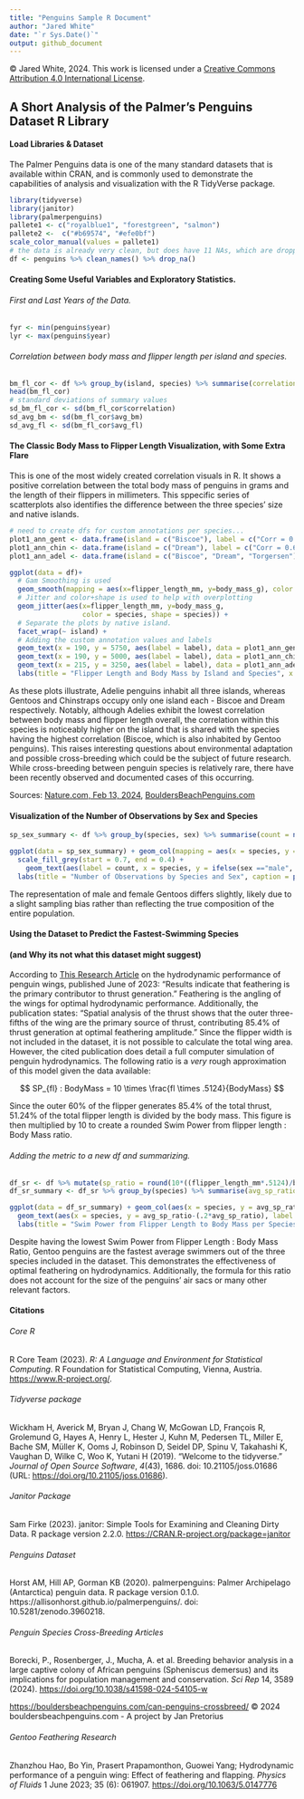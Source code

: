 ```yaml
---
title: "Penguins Sample R Document"
author: "Jared White"
date: "`r Sys.Date()`"
output: github_document
---
```

© Jared White, 2024. This work is licensed under a [Creative Commons Attribution 4.0 International License](https://creativecommons.org/licenses/by/4.0/).

## A Short Analysis of the Palmer's Penguins Dataset R Library

#### Load Libraries & Dataset

The Palmer Penguins data is one of the many standard datasets that is available within CRAN, and is commonly used to demonstrate the capabilities of analysis and visualization with the R TidyVerse package.

```r
library(tidyverse)
library(janitor)
library(palmerpenguins)
pallete1 <- c("royalblue1", "forestgreen", "salmon")
pallete2 <-  c("#b69574", "#efe0bf")
scale_color_manual(values = pallete1)
# the data is already very clean, but does have 11 NAs, which are dropped.
df <- penguins %>% clean_names() %>% drop_na()

```

#### Creating Some Useful Variables and Exploratory Statistics.

###### First and Last Years of the Data.

```r
fyr <- min(penguins$year)
lyr <- max(penguins$year)
```

###### Correlation between body mass and flipper length per island and species.

```r
bm_fl_cor <- df %>% group_by(island, species) %>% summarise(correlation = cor(body_mass_g, flipper_length_mm), avg_bm = mean(body_mass_g), avg_fl = mean(flipper_length_mm))
head(bm_fl_cor)
# standard deviations of summary values
sd_bm_fl_cor <- sd(bm_fl_cor$correlation)
sd_avg_bm <- sd(bm_fl_cor$avg_bm)
sd_avg_fl <- sd(bm_fl_cor$avg_fl)
```

#### The Classic Body Mass to Flipper Length Visualization, with Some Extra Flare

This is one of the most widely created correlation visuals in R. It shows a positive correlation between the total body mass of penguins in grams and the length of their flippers in millimeters. This sppecific series of scatterplots also identifies the difference between the three species' size and native islands.

```r
# need to create dfs for custom annotations per species...
plot1_ann_gent <- data.frame(island = c("Biscoe"), label = c("Corr = 0.71"))
plot1_ann_chin <- data.frame(island = c("Dream"), label = c("Corr = 0.64"))
plot1_ann_adel <- data.frame(island = c("Biscoe", "Dream", "Torgersen"), label = c("Corr = 0.53", "Corr = 0.43", "Corr = 0.45"))

ggplot(data = df)+
  # Gam Smoothing is used
  geom_smooth(mapping = aes(x=flipper_length_mm, y=body_mass_g), color = 'black', method = "gam" )+
  # Jitter and color+shape is used to help with overplotting
  geom_jitter(aes(x=flipper_length_mm, y=body_mass_g,
                  color = species, shape = species)) +
  # Separate the plots by native island.
  facet_wrap(~ island) +
  # Adding the custom annotation values and labels
  geom_text(x = 190, y = 5750, aes(label = label), data = plot1_ann_gent, color = 'royalblue1', fontface = "bold") +
  geom_text(x = 190, y = 5000, aes(label = label), data = plot1_ann_chin, color = 'forestgreen', fontface = "bold") +
  geom_text(x = 215, y = 3250, aes(label = label), data = plot1_ann_adel, color = 'salmon', fontface = "bold") +
  labs(title = "Flipper Length and Body Mass by Island and Species", x = "Flipper Length (mm)", y = "Body Mass (g)", caption = paste0("Palmer's Penguins, ", fyr, " to ", lyr))
```

As these plots illustrate, Adelie penguins inhabit all three islands, whereas Gentoos and Chinstraps occupy only one island each - Biscoe and Dream respectively. Notably, although Adelies exhibit the lowest correlation between body mass and flipper length overall, the correlation within this species is noticeably higher on the island that is shared with the species having the highest correlation (Biscoe, which is also inhabited by Gentoo penguins). This raises interesting questions about environmental adaptation and possible cross-breeding which could be the subject of future research. While cross-breeding between penguin species is relatively rare, there have been recently observed and documented cases of this occurring.

Sources: [Nature.com, Feb 13, 2024](https://www.nature.com/articles/s41598-024-54105-w), [BouldersBeachPenguins.com](https://bouldersbeachpenguins.com/can-penguins-crossbreed/)

#### Visualization of the Number of Observations by Sex and Species

```r
sp_sex_summary <- df %>% group_by(species, sex) %>% summarise(count = n())

ggplot(data = sp_sex_summary) + geom_col(mapping = aes(x = species, y = count, fill = sex, color = species)) +
  scale_fill_grey(start = 0.7, end = 0.4) +
    geom_text(aes(label = count, x = species, y = ifelse(sex =="male", count-(.2*count), count+(.8*count))), color = "black", fontface = "bold") +
  labs(title = "Number of Observations by Species and Sex", caption = paste0("Palmer's Penguins, ", fyr, " to ", lyr), y = "Observations", fill = "Sex")
```

The representation of male and female Gentoos differs slightly, likely due to a slight sampling bias rather than reflecting the true composition of the entire population.

#### Using the Dataset to Predict the Fastest-Swimming Species

#### (and Why its not what this dataset might suggest)

According to [This Research Article](https://pubs.aip.org/aip/pof/article-abstract/35/6/061907/2897344/Hydrodynamic-performance-of-a-penguin-wing-Effect?redirectedFrom=fulltext) on the hydrodynamic performance of penguin wings, published June of 2023: "Results indicate that feathering is the primary contributor to thrust generation." Feathering is the angling of the wings for optimal hydrodynamic performance. Additionally, the publication states: "Spatial analysis of the thrust shows that the outer three-fifths of the wing are the primary source of thrust, contributing 85.4% of thrust generation at optimal feathering amplitude." Since the flipper width is not included in the dataset, it is not possible to calculate the total wing area. However, the cited publication does detail a full computer simulation of penguin hydrodynamics. The following ratio is a *very* rough approximation of this model given the data available:

$$
SP_{fl} : BodyMass = 10 \times \frac{fl \times .5124}{BodyMass}
$$

Since the outer 60% of the flipper generates 85.4% of the total thrust, 51.24% of the total flipper length is divided by the body mass. This figure is then multiplied by 10 to create a rounded Swim Power from flipper length : Body Mass ratio.

###### Adding the metric to a new df and summarizing.

```r
df_sr <- df %>% mutate(sp_ratio = round(10*((flipper_length_mm*.5124)/body_mass_g), digits = 2))
df_sr_summary <- df_sr %>% group_by(species) %>% summarise(avg_sp_ratio = round(mean(sp_ratio), digits = 4))

ggplot(data = df_sr_summary) + geom_col(aes(x = species, y = avg_sp_ratio, fill = species)) +
  geom_text(aes(x = species, y = avg_sp_ratio-(.2*avg_sp_ratio), label = avg_sp_ratio, fontface = 'bold'), color = "black") +
  labs(title = "Swim Power from Flipper Length to Body Mass per Species", caption = paste0("Palmer's Penguins, ", fyr, " to ", lyr), y = "Swim Power : Body Mass", x = "Species")
```

Despite having the lowest Swim Power from Flipper Length : Body Mass Ratio, Gentoo penguins are the fastest average swimmers out of the three species included in the dataset. This demonstrates the effectiveness of optimal feathering on hydrodynamics. Additionally, the formula for this ratio does not account for the size of the penguins' air sacs or many other relevant factors.

#### Citations

###### Core R

R Core Team (2023). _R: A Language and Environment for Statistical
Computing_. R Foundation for Statistical Computing, Vienna, Austria.
<https://www.R-project.org/>.

###### Tidyverse package

Wickham H, Averick M, Bryan J, Chang W, McGowan LD, François R, Grolemund G, Hayes A, Henry L, Hester J, Kuhn M, Pedersen TL, Miller E, Bache SM, Müller K, Ooms J, Robinson D, Seidel DP, Spinu V, Takahashi K, Vaughan D, Wilke C, Woo K, Yutani H (2019). “Welcome to the tidyverse.” _Journal of Open Source Software_, *4*(43), 1686. doi: 10.21105/joss.01686 (URL: <https://doi.org/10.21105/joss.01686>).

###### Janitor Package

Sam Firke (2023). janitor: Simple Tools for Examining and Cleaning Dirty Data. R package version 2.2.0. <https://CRAN.R-project.org/package=janitor>

###### Penguins Dataset

Horst AM, Hill AP, Gorman KB (2020). palmerpenguins: Palmer Archipelago (Antarctica) penguin data. R package version 0.1.0. https://allisonhorst.github.io/palmerpenguins/. doi: 10.5281/zenodo.3960218.

###### Penguin Species Cross-Breeding Articles

Borecki, P., Rosenberger, J., Mucha, A. et al. Breeding behavior analysis in a large captive colony of African penguins (Spheniscus demersus) and its implications for population management and conservation. _Sci Rep_ 14, 3589 (2024). <https://doi.org/10.1038/s41598-024-54105-w>

<https://bouldersbeachpenguins.com/can-penguins-crossbreed/>
© 2024 bouldersbeachpenguins.com - A project by Jan Pretorius

###### Gentoo Feathering Research

Zhanzhou Hao, Bo Yin, Prasert Prapamonthon, Guowei Yang; Hydrodynamic performance of a penguin wing: Effect of feathering and flapping. _Physics of Fluids_ 1 June 2023; 35 (6): 061907. <https://doi.org/10.1063/5.0147776>

